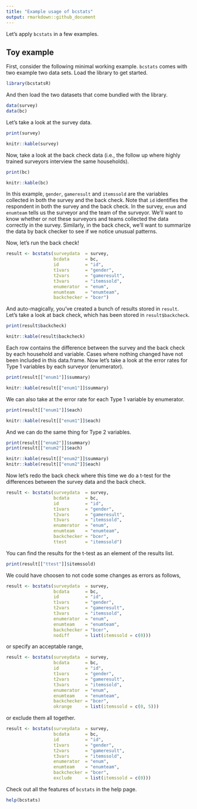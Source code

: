 ```yaml
---
title: "Example usage of bcstats"
output: rmarkdown::github_document
---
```


Let's apply `bcstats` in a few examples.

## Toy example
First, consider the following minimal working example. `bcstats` comes with two example two data sets. Load the library to get started.

```r
library(bcstatsR)
```

And then load the two datasets that come bundled with the library.
```r
data(survey)
data(bc)
```

Let's take a look at the survey data.
```r
print(survey)
```

```r
knitr::kable(survey)
```

Now, take a look at the back check data (i.e., the follow up where highly trained surveyors interview the same households).

```r
print(bc)
```

```r
knitr::kable(bc)
```

In this example, `gender`, `gameresult` and `itemssold` are the variables collected in both the survey and the back check. Note that `id` identifies the respondent in both the survey and the back check. In the survey, `enum` and `enumteam` tells us the surveyor and the team of the surveyor. We'll want to know whether or not these surveyors and teams collected the data correctly in the survey. Similarly, in the back check, we'll want to summarize the data by back checker to see if we notice unusual patterns.

Now, let's run the back check!

```r
result <- bcstats(surveydata  = survey,
                  bcdata      = bc,
                  id          = "id",
                  t1vars      = "gender",
                  t2vars      = "gameresult",
                  t3vars      = "itemssold",
                  enumerator  = "enum",
                  enumteam    = "enumteam",
                  backchecker = "bcer")
```

And auto-magically, you've created a bunch of results stored in `result`. Let's take a look at back check, which has been stored in `result$backcheck`.

```r
print(result$backcheck)
```

```r
knitr::kable(result$backcheck)
```

Each row contains the difference between the survey and the back check by each household and variable. Cases where nothing changed have not been included in this data.frame. Now let's take a look at the error rates for Type 1 variables by each surveyor (enumerator).

```r
print(result[["enum1"]]$summary)
```

```r
knitr::kable(result[["enum1"]]$summary)
```

We can also take at the error rate for each Type 1 variable by enumerator.
```r
print(result[["enum1"]]$each)
```

```r
knitr::kable(result[["enum1"]]$each)
```

And we can do the same thing for Type 2 variables.
```r
print(result[["enum2"]]$summary)
print(result[["enum2"]]$each)
```

```r
knitr::kable(result[["enum2"]]$summary)
knitr::kable(result[["enum2"]]$each)
```

Now let's redo the back check where this time we do a t-test for the differences between the survey data and the back check.
```r
result <- bcstats(surveydata  = survey,
                  bcdata      = bc,
                  id          = "id",
                  t1vars      = "gender",
                  t2vars      = "gameresult",
                  t3vars      = "itemssold",
                  enumerator  = "enum",
                  enumteam    = "enumteam",
                  backchecker = "bcer",
                  ttest       = "itemssold")
```

You can find the results for the t-test as an element of the results list.
```r
print(result[["ttest"]]$itemssold)
```

We could have choosen to not code some changes as errors as follows,
```r
result <- bcstats(surveydata  = survey,
                  bcdata      = bc,
                  id          = "id",
                  t1vars      = "gender",
                  t2vars      = "gameresult",
                  t3vars      = "itemssold",
                  enumerator  = "enum",
                  enumteam    = "enumteam",
                  backchecker = "bcer",
                  nodiff      = list(itemssold = c(0)))
```

or specify an acceptable range,
```r
result <- bcstats(surveydata  = survey,
                  bcdata      = bc,
                  id          = "id",
                  t1vars      = "gender",
                  t2vars      = "gameresult",
                  t3vars      = "itemssold",
                  enumerator  = "enum",
                  enumteam    = "enumteam",
                  backchecker = "bcer",
                  okrange     = list(itemssold = c(0, 5)))
```

or exclude them all together.
```r
result <- bcstats(surveydata  = survey,
                  bcdata      = bc,
                  id          = "id",
                  t1vars      = "gender",
                  t2vars      = "gameresult",
                  t3vars      = "itemssold",
                  enumerator  = "enum",
                  enumteam    = "enumteam",
                  backchecker = "bcer",
                  exclude     = list(itemssold = c(0)))
```

Check out all the features of `bcstats` in the help page.
```r
help(bcstats)
```
